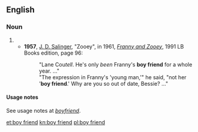 {{also|boyfriend|boy-friend}}
==English==

===Noun===
{{en-noun}}

# {{dated form of|boyfriend|lang=en}}
#* '''1957''', [[w:J. D. Salinger|J. D. Salinger]], "Zooey", in 1961, ''[[w:Franny and Zooey|Franny and Zooey]]'', 1991 LB Books edition, page 96:
#*: "Lane Cou''tell''. He's only ''been'' Franny's '''boy friend''' for a whole year.&nbsp;..."
#*: "The expression in Franny's 'young man,'" he said, "not her '<nowiki></nowiki>'''boy friend'''.' Why are you so out of date, Bessie?&nbsp;..."

====Usage notes====
See usage notes at ''[[boyfriend]]''.

[[et:boy friend]]
[[kn:boy friend]]
[[pl:boy friend]]